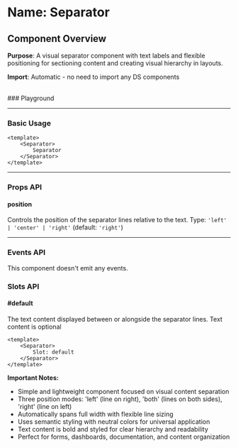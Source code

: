
<Meta of={Separator} />

# Name: Separator
## Component Overview

**Purpose**: A visual separator component with text labels and flexible positioning for sectioning content and creating visual hierarchy in layouts.

**Import**: Automatic - no need to import any DS components

<br />
### Playground

<Canvas of={Separator.Primary} />
<Controls />

---

### Basic Usage

```vue
<template>
    <Separator>
        Separator
    </Separator>
</template>
```

<Canvas sourceState="none" of={Separator.Primary} />

---

### Props API

#### position
Controls the position of the separator lines relative to the text. Type: `'left' | 'center' | 'right'` (default: `'right'`)

<Canvas sourceState="none" of={Separator.Positions} />

---

### Events API

This component doesn't emit any events.

### Slots API

#### #default
The text content displayed between or alongside the separator lines. Text content is optional

```vue
<template>
    <Separator>
        Slot: default
    </Separator>
</template>
```

**Important Notes:**
- Simple and lightweight component focused on visual content separation
- Three position modes: 'left' (line on right), 'both' (lines on both sides), 'right' (line on left)
- Automatically spans full width with flexible line sizing
- Uses semantic styling with neutral colors for universal application
- Text content is bold and styled for clear hierarchy and readability
- Perfect for forms, dashboards, documentation, and content organization